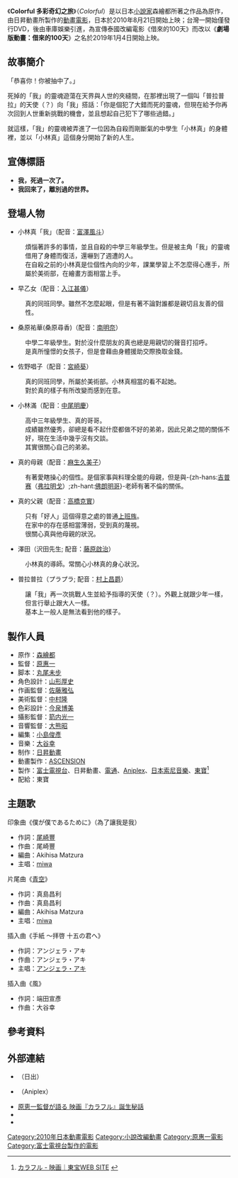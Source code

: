 {{noteTA
|1=zh-hans:意外的幸运签;zh-hant:Colorful 多彩奇幻之旅
|2=zh-hans:桑原寻香;zh-hant:桑原祐華
|3=多彩奇幻之旅=>zh-cn:意外的幸运签}}
{{Infobox Film
|name           = Colorful 多彩奇幻之旅
|original_name  = {{lang|ja|カラフル}}
|image          = 
|caption        = 
|director       = [[原惠一|原惠一]]
|producer       = 
|writer         = 丸尾未歩
|starring       = 
|studio         = ASCENSION<br />[[日昇動畫|日昇動畫]]
|music          = [[大谷幸|大谷幸]]
|cinematography = 箭内光一
|editing        = 小島俊彦
|distributor    = {{flagicon|Japan}} [[東寶株式會社|東寶]]<br>  {{flagicon|ROC}} [[曼迪|曼迪]]/車庫娛樂(重映)
|origin         = [[日本|日本]]
|released       = {{flagicon|JPN}}2010年8月21日<br/>{{flagicon|TWN}} 2019年1月4日
|runtime        = 127分鐘
| country       = {{flagicon|Japan}} [[日本|日本]]
| language      = 日語
| website       = [https://web.archive.org/web/20100621064324/http://colorful-movie.jp/ http://colorful-movie.jp/]
| budget        = 
| gross         = 
| cn_name            = 意外的幸运签
| tw_name            = Colorful 多彩奇幻之旅(影碟)/劇場版動畫：借來的100天(院線上映)

}}
《'''Colorful 多彩奇幻之旅'''》（''Colorful''）是以日本[[小說家|小說家]]森繪都所著之作品為原作，由日昇動畫所製作的[[動畫電影|動畫電影]]，日本於2010年8月21日開始上映；台灣一開始僅發行DVD，後由車庫娛樂引進，為宣傳泰國改編電影《借來的100天》而改以《'''劇場版動畫：借來的100天'''》之名於2019年1月4日開始上映。

== 故事簡介 ==
「恭喜你！你被抽中了。」

死掉的「我」的靈魂遊蕩在天界與人世的夾縫間，在那裡出現了一個叫「普拉普拉」的天使（？）向「我」搭話：「你是個犯了大錯而死的靈魂，但現在給予你再次回到人世重新挑戰的機會，並且想起自己犯下了哪些過錯。」

就這樣，「我」的靈魂被弄進了一位因為自殺而剛斷氣的中學生「小林真」的身體裡，並以「小林真」這個身分開始了新的人生。

== 宣傳標語 ==
* '''我，死過一次了。'''
* '''我回來了，離別過的世界。'''

== 登場人物 ==
*小林真「我」（配音：[[富澤風斗|富澤風斗]]）
: 煩惱著許多的事情，並且自殺的中學三年級學生。但是被主角「我」的靈魂借用了身體而復活，還嚇到了週遭的人。
: 在自殺之前的小林真是位個性內向的少年，課業學習上不怎麼得心應手，所屬於美術部，在繪畫方面相當上手。
*早乙女（配音：[[入江甚儀|入江甚儀]]）
: 真的同班同學。雖然不怎麼起眼，但是有著不論對誰都是親切且友善的個性。
*桑原祐華(桑原尋香)（配音：[[南明奈|南明奈]]）
: 中學二年級學生。對於沒什麼朋友的真也總是用親切的聲音打招呼。
: 是真所憧憬的女孩子，但是會藉由身體援助交際換取金錢。
*佐野唱子（配音：[[宮崎葵|宮崎葵]]）
: 真的同班同學，所屬於美術部。小林真相當的看不起她。
: 對於真的樣子有所改變而感到在意。
*小林滿（配音：[[中尾明慶|中尾明慶]]）
: 高中三年級學生、真的哥哥。
: 成績雖然優秀，卻總是看不起什麼都做不好的弟弟，因此兄弟之間的關係不好，現在生活中幾乎沒有交談。
: 其實很關心自己的弟弟。
*真的母親（配音：[[麻生久美子|麻生久美子]]）
: 有著愛瞎操心的個性。是個家事與料理全能的母親，但是與-{zh-hans:[[罗姆人|吉普赛]]（[[弗拉明戈|弗拉明戈]]）;zh-hant:[[佛朗明哥|佛朗明哥]]}-老師有著不倫的關係。
*真的父親（配音：[[高橋克實|高橋克實]]）
: 只有「好人」這個得意之處的普通[[上班族|上班族]]。
: 在家中的存在感相當薄弱，受到真的蔑視。
: 很關心真與他母親的狀況。
*澤田（沢田先生; 配音：[[藤原啟治|藤原啟治]]）
: 小林真的導師。常關心小林真的身心狀況。
*普拉普拉（プラプラ; 配音：[[村上昌爵|村上昌爵]]）
: 讓「我」再一次挑戰人生並給予指導的天使（？）。外觀上就跟少年一樣，但言行舉止跟大人一樣。
: 基本上一般人是無法看到他的樣子。

== 製作人員 ==
*原作：[[森繪都|森繪都]]
*監督：[[原惠一|原惠一]]
*脚本：[[丸尾未步|丸尾未步]]
*角色設計：[[山形厚史|山形厚史]]
*作画監督：[[佐藤雅弘|佐藤雅弘]]
*美術監督：[[中村隆|中村隆]]
*色彩設計：[[今泉博美|今泉博美]]
*攝影監督：[[箭内光一|箭内光一]]
*音響監督：[[大熊昭|大熊昭]]
*編集：[[小島俊彥|小島俊彥]]
*音樂：[[大谷幸|大谷幸]]
*制作：[[日昇動畫|日昇動畫]]
*動畫製作：[[ASCENSION|ASCENSION]]
*製作：[[富士電視台|富士電視台]]、日昇動畫、[[電通|電通]]、[[Aniplex|Aniplex]]、[[日本索尼音樂|日本索尼音樂]]、[[東寶|東寶]]<ref>{{ja}}[http://www.toho.co.jp/lineup/colorful/credit.html カラフル - 映画｜東宝WEB SITE] {{Wayback|url=http://www.toho.co.jp/lineup/colorful/credit.html |date=20100822150059 }}</ref>
*配給：東寶

== 主題歌 ==
; 印象曲《僕が僕であるために》（為了讓我是我）
* 作詞：[[尾崎豐|尾崎豐]]
* 作曲：尾崎豐
* 編曲：Akihisa Matzura 
* 主唱：[[miwa|miwa]]
; 片尾曲《[[春天來臨時|青空]]》
* 作詞：真島昌利
* 作曲：真島昌利
* 編曲：Akihisa Matzura 
* 主唱：[[miwa|miwa]]
; 插入曲《手紙 ～拝啓 十五の君へ》
* 作詞：アンジェラ・アキ
* 作曲：アンジェラ・アキ
* 主唱：[[アンジェラ・アキ|アンジェラ・アキ]]
; 插入曲《風》
* 作詞：端田宣彥
* 作曲：大谷幸

== 參考資料 ==
{{Reflist}}

== 外部連結 ==
* {{Official|http://www.sunrise-inc.co.jp/colorful/}}（日出）
* {{Official|http://www.aniplex.co.jp/colorful/}}（Aniplex）
* [http://wedge.ismedia.jp/articles/-/982 原恵一監督が語る 映画『カラフル』誕生秘話] {{Wayback|url=http://wedge.ismedia.jp/articles/-/982 |date=20220424134303 }}
* {{Allcinema title|335873|カラフル}}
* {{Kinejun title|41173|カラフル}}

{{原惠一監督作品}}
{{每日电影奖动画电影奖}}

{{DEFAULTSORT:Colorful}}
[[Category:2010年日本動畫電影|Category:2010年日本動畫電影]]
[[Category:小說改編動畫|Category:小說改編動畫]]
[[Category:原惠一電影|Category:原惠一電影]]
[[Category:富士電視台製作的電影|Category:富士電視台製作的電影]]
